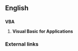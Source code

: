 ==English==
==={{acronyms}}===
'''VBA'''

# {{computing}} '''Visual Basic for Applications'''

===External links===
{{pedialite}}